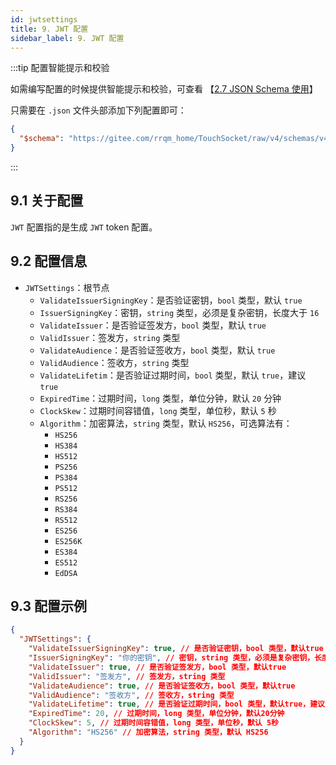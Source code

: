 ```yaml
---
id: jwtsettings
title: 9. JWT 配置
sidebar_label: 9. JWT 配置
---
```


:::tip 配置智能提示和校验

如需编写配置的时候提供智能提示和校验，可查看 【[2.7 JSON Schema 使用](../jsonschema)】

只需要在 `.json` 文件头部添加下列配置即可：

```json showLineNumbers {2}
{
  "$schema": "https://gitee.com/rrqm_home/TouchSocket/raw/v4/schemas/v4/TouchSocket-schema.json"
}
```

:::

## 9.1 关于配置

`JWT` 配置指的是生成 `JWT` token 配置。

## 9.2 配置信息

- `JWTSettings`：根节点
  - `ValidateIssuerSigningKey`：是否验证密钥，`bool` 类型，默认 `true`
  - `IssuerSigningKey`：密钥，`string` 类型，必须是复杂密钥，长度大于 `16`
  - `ValidateIssuer`：是否验证签发方，`bool` 类型，默认 `true`
  - `ValidIssuer`：签发方，`string` 类型
  - `ValidateAudience`：是否验证签收方，`bool` 类型，默认 `true`
  - `ValidAudience`：签收方，`string` 类型
  - `ValidateLifetim`：是否验证过期时间，`bool` 类型，默认 `true`，建议 `true`
  - `ExpiredTime`：过期时间，`long` 类型，单位分钟，默认 `20` 分钟
  - `ClockSkew`：过期时间容错值，`long` 类型，单位秒，默认 `5` 秒
  - `Algorithm`：加密算法，`string` 类型，默认 `HS256`，可选算法有：
    - `HS256`
    - `HS384`
    - `HS512`
    - `PS256`
    - `PS384`
    - `PS512`
    - `RS256`
    - `RS384`
    - `RS512`
    - `ES256`
    - `ES256K`
    - `ES384`
    - `ES512`
    - `EdDSA`

## 9.3 配置示例

```json showLineNumbers  {4,6,8}
{
  "JWTSettings": {
    "ValidateIssuerSigningKey": true, // 是否验证密钥，bool 类型，默认true
    "IssuerSigningKey": "你的密钥", // 密钥，string 类型，必须是复杂密钥，长度大于16
    "ValidateIssuer": true, // 是否验证签发方，bool 类型，默认true
    "ValidIssuer": "签发方", // 签发方，string 类型
    "ValidateAudience": true, // 是否验证签收方，bool 类型，默认true
    "ValidAudience": "签收方", // 签收方，string 类型
    "ValidateLifetime": true, // 是否验证过期时间，bool 类型，默认true，建议true
    "ExpiredTime": 20, // 过期时间，long 类型，单位分钟，默认20分钟
    "ClockSkew": 5, // 过期时间容错值，long 类型，单位秒，默认 5秒
    "Algorithm": "HS256" // 加密算法，string 类型，默认 HS256
  }
}
```
